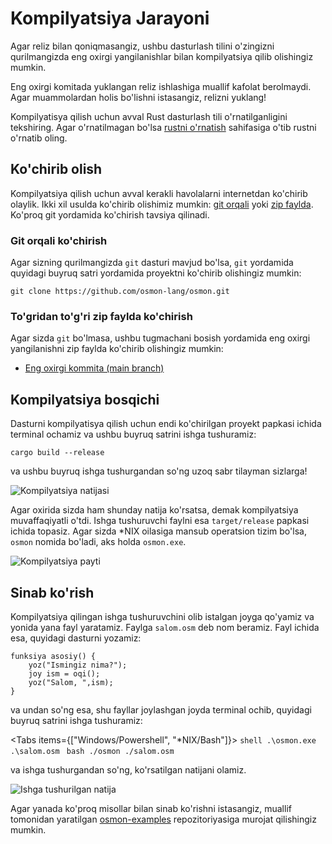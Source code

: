
# Kompilyatsiya Jarayoni

Agar reliz bilan qoniqmasangiz, ushbu dasturlash tilini o'zingizni qurilmangizda
eng oxirgi yangilanishlar bilan kompilyatsiya qilib olishingiz mumkin.

<Callout type="warning">
  Eng oxirgi komitada yuklangan reliz ishlashiga muallif kafolat berolmaydi.
  Agar muammolardan holis bo'lishni istasangiz, relizni yuklang!
</Callout>

Kompilyatisya qilish uchun avval Rust dasturlash tili o'rnatilganligini
tekshiring. Agar o'rnatilmagan bo'lsa [rustni o'rnatish](/devs/rust/install.md)
sahifasiga o'tib rustni o'rnatib oling.

## Ko'chirib olish

Kompilyatsiya qilish uchun avval kerakli havolalarni internetdan ko'chirib
olaylik. Ikki xil usulda ko'chirib olishimiz mumkin:
[git orqali](#git-orqali-kochirish) yoki
[zip faylda](#togridan-togri-zip-faylda-kochirish). Ko'proq git yordamida
ko'chirish tavsiya qilinadi.

### Git orqali ko'chirish

Agar sizning qurilmangizda `git` dasturi mavjud bo'lsa, `git` yordamida quyidagi
buyruq satri yordamida proyektni ko'chirib olishingiz mumkin:

```shell
git clone https://github.com/osmon-lang/osmon.git
```

### To'gridan to'g'ri zip faylda ko'chirish

Agar sizda `git` bo'lmasa, ushbu tugmachani bosish yordamida eng oxirgi
yangilanishni zip faylda ko'chirib olishingiz mumkin:

- [Eng oxirgi kommita (main branch)](https://github.com/osmon-lang/osmon/archive/refs/heads/main.zip)

## Kompilyatsiya bosqichi

Dasturni kompilyatisya qilish uchun endi ko'chirilgan proyekt papkasi ichida
terminal ochamiz va ushbu buyruq satrini ishga tushuramiz:

```shell
cargo build --release
```

va ushbu buyruq ishga tushurgandan so'ng uzoq sabr tilayman sizlarga!

![Kompilyatsiya natijasi](/devs/guide/compiled-binary.png)

Agar oxirida sizda ham shunday natija ko'rsatsa, demak kompilyatsiya
muvaffaqiyatli o'tdi. Ishga tushuruvchi faylni esa `target/release` papkasi
ichida topasiz. Agar sizda \*NIX oilasiga mansub operatsion tizim bo'lsa,
`osmon` nomida bo'ladi, aks holda `osmon.exe`.

![Kompilyatsiya payti](/devs/guide/osmon-compiled.png)

## Sinab ko'rish

Kompilyatsiya qilingan ishga tushuruvchini olib istalgan joyga qo'yamiz va
yonida yana fayl yaratamiz. Faylga `salom.osm` deb nom beramiz. Fayl ichida esa,
quyidagi dasturni yozamiz:

```
funksiya asosiy() {
    yoz("Ismingiz nima?");
    joy ism = oqi();
    yoz("Salom, ",ism);
}
```

va undan so'ng esa, shu fayllar joylashgan joyda terminal ochib, quyidagi buyruq
satrini ishga tushuramiz:

<Tabs items={["Windows/Powershell", "*NIX/Bash"]}>
  <Tab>```shell .\osmon.exe .\salom.osm ```</Tab>
  <Tab>```bash ./osmon ./salom.osm ```</Tab>
</Tabs>

va ishga tushurgandan so'ng, ko'rsatilgan natijani olamiz.

![Ishga tushurilgan natija](/devs/guide/test-run.png)

Agar yanada ko'proq misollar bilan sinab ko'rishni istasangiz, muallif tomonidan
yaratilgan [osmon-examples](https://github.com/osmon-lang/osmon-examples)
repozitoriyasiga murojat qilishingiz mumkin.
